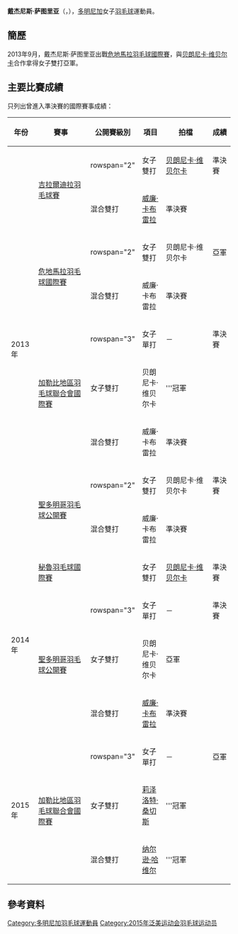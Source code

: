 {{noteTA|G1=Badminton
|1=zh-cn:多米尼加; zh-tw:多明尼加; zh-hk:多明尼加;}}
{{Infobox 羽球選手
| playername              = 戴杰尼斯·萨图里亚<br/>{{lang|es|Daigenis Saturria}}
| image                   = 
| size                    = 
| caption                 = 
| birth_name              = 戴杰尼斯·梅塞德斯·萨图里亚<br/>{{lang|es|Daigenis Mercedes Saturria}}
| date_of_birth           = {{birth_date_and_age|1995|6|23}}
| place_of_birth          = 
| height                  = 
| weight                  = 
| event                   = 女子單打、女子雙打、混合雙打
| country                 = {{DOM}}
| years_started           = 
| handedness              = 
| coach                   = 
| highest_ranking         = 第83位（混雙-[[威廉·卡布雷拉|卡布雷拉]]）
| date_of_highest_ranking = 2013年11月21日<ref name="highest-ranking">{{en}}[http://bwfcontent.tournamentsoftware.com/ranking/player.aspx?id=6005&player=277446 BWF World Ranking - Ranking of Daigenis SATURRIA (79236)]</ref>
| current_ranking         = 沒有排名
| date_of_current_ranking = 
| played                  = 12勝–25負（女單）<br/>17勝–24負（女雙）<br/>18勝–21負（混雙）
| titles                  = 
| bwf_profile             = C76AED09-FF68-457D-A794-5D81D8A2CA32
| bwf_id                  = 79236
| updated                 = 2017年2月11日
}}
{{MedalTableTop}}
{{MedalSport | 女子[[羽毛球|羽毛球]]}}
{{MedalCountry | {{DOM}}}}
{{MedalBottom}}
'''戴杰尼斯·萨图里亚'''（{{lang-es|'''Daigenis Saturria'''}}，{{bd|1995年|6月23日||}}），[[多明尼加|多明尼加]]女子[[羽毛球|羽毛球]]運動員。

==簡歷==
2013年9月，戴杰尼斯·萨图里亚出戰[[2013年危地馬拉羽毛球國際賽|危地馬拉羽毛球國際賽]]，與[[贝朗尼卡·维贝尔卡|贝朗尼卡·维贝尔卡]]合作拿得女子雙打亞軍。

==主要比賽成績==
只列出曾進入準決賽的國際賽事成績：
{| class=wikitable style="text-align:center; font-size:small;" 
!width="50"|年份
!width="190"|賽事
!width="80"|公開賽級別
!width="60"|項目
!width="150"|拍檔
!width="50"|成績
|-
!rowspan="9"|2013年
|rowspan="2"|[[2013年吉拉爾迪拉羽毛球賽|吉拉爾迪拉羽毛球賽]]
|rowspan="2" {{BWFIS}}
|女子雙打
|[[贝朗尼卡·维贝尔卡|贝朗尼卡·维贝尔卡]]
|bgcolor="#b8860b"|準決賽
|-
|混合雙打
|[[威廉·卡布雷拉|威廉·卡布雷拉]]
|bgcolor="#b8860b"|準決賽
|-
|rowspan="2"|[[2013年危地馬拉羽毛球國際賽|危地馬拉羽毛球國際賽]]
|rowspan="2" {{BWFIS}}
|女子雙打
|贝朗尼卡·维贝尔卡
|bgcolor="silver"|亞軍
|-
|混合雙打
|威廉·卡布雷拉
|bgcolor="#b8860b"|準決賽
|-
|rowspan="3"|[[2013年加勒比地區羽毛球聯合會國際賽|加勒比地區羽毛球聯合會國際賽]]
|rowspan="3" {{BWFFS}}
|女子單打
|－
|bgcolor="#b8860b"|準決賽
|-
|女子雙打
|贝朗尼卡·维贝尔卡
|bgcolor="gold"|'''冠軍
|-
|混合雙打
|威廉·卡布雷拉
|bgcolor="#b8860b"|準決賽
|-
|rowspan="2"|[[2013年聖多明哥羽毛球公開賽|聖多明哥羽毛球公開賽]]
|rowspan="2" {{BWFIS}}
|女子雙打
|贝朗尼卡·维贝尔卡
|bgcolor="#b8860b"|準決賽
|-
|混合雙打
|威廉·卡布雷拉
|bgcolor="#b8860b"|準決賽
|-
!rowspan="4"|2014年
|[[2014年秘魯羽毛球國際賽|秘魯羽毛球國際賽]]
|{{BWFIC}}
|女子雙打
|[[贝朗尼卡·维贝尔卡|贝朗尼卡·维贝尔卡]]
|bgcolor="#b8860b"|準決賽
|-
|rowspan="3"|[[2014年聖多明哥羽毛球公開賽|聖多明哥羽毛球公開賽]]
|rowspan="3" {{BWFIS}}
|女子單打
|－
|bgcolor="#b8860b"|準決賽
|-
|女子雙打
|贝朗尼卡·维贝尔卡
|bgcolor="silver"|亞軍
|-
|混合雙打
|[[威廉·卡布雷拉|威廉·卡布雷拉]]
|bgcolor="#b8860b"|準決賽
|-
!rowspan="3"|2015年
|rowspan="3"|[[2015年加勒比地區羽毛球聯合會國際賽|加勒比地區羽毛球聯合會國際賽]]
|rowspan="3" {{BWFFS}}
|女子單打
|－
|bgcolor="silver"|亞軍
|-
|女子雙打
|[[莉泽洛特·桑切斯|莉泽洛特·桑切斯]]
|bgcolor="gold"|'''冠軍
|-
|混合雙打
|[[纳尔逊·哈维尔|纳尔逊·哈维尔]]
|bgcolor="gold"|'''冠軍
|}
{{BWF賽事級別索引}}

==參考資料==
{{Reflist}}

{{DEFAULTSORT:Saturria, Daigenis}}
[[Category:多明尼加羽毛球運動員|Category:多明尼加羽毛球運動員]]
[[Category:2015年泛美运动会羽毛球运动员|Category:2015年泛美运动会羽毛球运动员]]